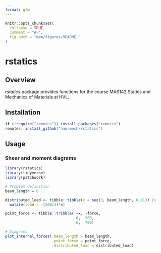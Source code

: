 ```yaml
---
format: gfm
---
```


```r

knitr::opts_chunk$set(
  collapse = TRUE,
  comment = "#>",
  fig.path = "man/figures/README-"
)

```

# rstatics

## Overview

*rstatics* package provides functions for the course MAS142 Statics and Mechanics of Materials at HVL. 

## Installation

```r

if (!require("remotes")) install.packages("remotes")
remotes::install_github("hau-mech/rstatics")

```

## Usage

### Shear and moment diagrams 
```r

library(rstatics)
library(tidyverse)
library(patchwork)

# Problem definition
beam_length = 6

distributed_load <- tibble::tibble(x = seq(3, beam_length, 0.01)) |>
  mutate(load = -(200/3)*x)

point_force <- tibble::tribble( ~x, ~force,
                                0,  200,
                                6,  700)

# Diagrams
plot_internal_forces(.beam_length = beam_length,
                     .point_force = point_force,
                     .distributed_load = distributed_load)

```
